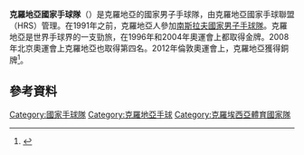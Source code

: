 '''克羅地亞國家手球隊'''（{{lang-hr|Hrvatska rukometna reprezentacija}}）是克羅地亞的國家男子手球隊，由克羅地亞國家手球聯盟（HRS）管理。在1991年之前，克羅地亞人參加[[南斯拉夫國家男子手球隊|南斯拉夫國家男子手球隊]]。克羅地亞是世界手球界的一支勁旅，在1996年和2004年奧運會上都取得金牌。2008年北京奧運會上克羅地亞也取得第四名。2012年倫敦奧運會上，克羅地亞獲得銅牌<ref>{{Cite web |url=http://www.sports-reference.com/olympics/countries/CRO/summer/HAN/mens-handball.html |title=Sports-Reference.com |access-date=2015-06-12 |archive-url=https://web.archive.org/web/20150923031341/http://www.sports-reference.com/olympics/countries/CRO/summer/HAN/mens-handball.html |archive-date=2015-09-23 |dead-url=yes }}</ref>。

== 參考資料 ==
{{Reflist}}
{{克羅埃西亞體育國家隊}}
[[Category:國家手球隊|Category:國家手球隊]]
[[Category:克羅地亞手球|Category:克羅地亞手球]]
[[Category:克羅埃西亞體育國家隊|Category:克羅埃西亞體育國家隊]]